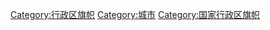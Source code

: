 {{Commons category|Flags of cities}}
[[Category:行政区旗帜|Category:行政区旗帜]]
[[Category:城市|Category:城市]]
[[Category:国家行政区旗帜|Category:国家行政区旗帜]]